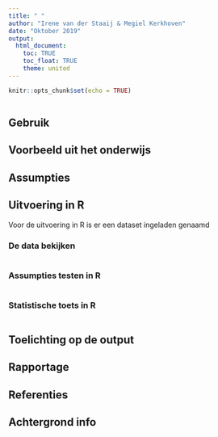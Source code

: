 ```yaml
---
title: " "
author: "Irene van der Staaij & Megiel Kerkhoven"
date: "Oktober 2019"
output: 
  html_document:
    toc: TRUE
    toc_float: TRUE
    theme: united
---
```


<style>
  .col2 {
    columns: 2 200px;
    -webkit-columns: 2 200px;
    -moz-columns: 2 200px;
  }
</style>

```r
knitr::opts_chunk$set(echo = TRUE)
```


```r

```

## Gebruik

## Voorbeeld uit het onderwijs

## Assumpties

## Uitvoering in R
Voor de uitvoering in R is er een dataset ingeladen genaamd

### De data bekijken
```r

```

### Assumpties testen in R

```r

```

### Statistische toets in R

```r

```

## Toelichting op de output

## Rapportage

## Referenties

## Achtergrond info
